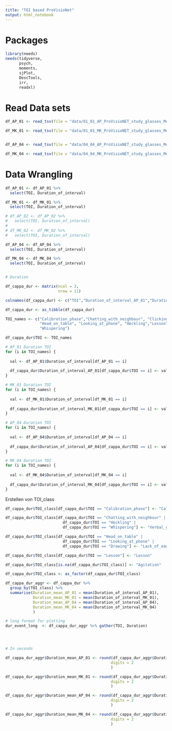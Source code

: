 ```yaml
---
title: "TOI based ProVisioNet"
output: html_notebook
---
```


# Packages

```r
library(needs)
needs(tidyverse,
      psych,
      moments,
      sjPlot,
      DescTools,
      irr,
      readxl)
```

# Read Data sets

```r
df_AP_01 <- read_tsv(file = "data/01_01_AP_ProVisioNET_study_glasses_Metrics_Intervall based.tsv")

df_MK_01 <- read_tsv(file = "data/01_01_MK_ProVisioNET_study_glasses_Metrics_Intervall based.tsv")


df_AP_04 <- read_tsv(file = "data/04_04_AP_ProVisioNET_study_glasses_Metrics_Intervall based.tsv")

df_MK_04 <- read_tsv(file = "data/04_04_MK_ProVisioNET_study_glasses_Metrics_Intervall based.tsv")

```

# Data Wrangling

```r

df_AP_01 <- df_AP_01 %>% 
  select(TOI, Duration_of_interval)

df_MK_01 <- df_MK_01 %>% 
  select(TOI, Duration_of_interval)

# df_AP_02 <- df_AP_02 %>% 
#   select(TOI, Duration_of_interval)
# 
# df_MK_02 <- df_MK_02 %>% 
#   select(TOI, Duration_of_interval)

df_AP_04 <- df_AP_04 %>% 
  select(TOI, Duration_of_interval)

df_MK_04 <- df_MK_04 %>% 
  select(TOI, Duration_of_interval)


# Duration

df_cappa_dur <- matrix(ncol = 3,
                       nrow = 11)

colnames(df_cappa_dur) <- c("TOI","Duration_of_interval_AP_01","Duration_of_interval_MK_01")

df_cappa_dur <- as_tibble(df_cappa_dur)

TOI_names <- c("Calibration_phase","Chatting_with_neighbour", "Clicking_pen","Drawing", "Drumming_with_hands",
               "Head_on_table", "Looking_at_phone", "Heckling","Lesson","Snipping_with_fingers",
               "Whispering")

df_cappa_dur$TOI <- TOI_names

# AP_01 Duration TOI
for (i in TOI_names) {
  
  val <- df_AP_01$Duration_of_interval[df_AP_01 == i]
  
  df_cappa_dur$Duration_of_interval_AP_01[df_cappa_dur$TOI == i] <- val
}

# MK_01 Duration TOI
for (i in TOI_names) {
  
  val <- df_MK_01$Duration_of_interval[df_MK_01 == i]
  
  df_cappa_dur$Duration_of_interval_MK_01[df_cappa_dur$TOI == i] <- val
}

# AP_04 Duration TOI
for (i in TOI_names) {
  
  val <- df_AP_04$Duration_of_interval[df_AP_04 == i]
  
  df_cappa_dur$Duration_of_interval_AP_04[df_cappa_dur$TOI == i] <- val
}

# MK_04 Duration TOI
for (i in TOI_names) {
  
  val <- df_MK_04$Duration_of_interval[df_MK_04 == i]
  
  df_cappa_dur$Duration_of_interval_MK_04[df_cappa_dur$TOI == i] <- val
}

```

Erstellen von TOI_class
```r
df_cappa_dur$TOI_class[df_cappa_dur$TOI == "Calibration_phase"] <- "Calibration_phase"

df_cappa_dur$TOI_class[df_cappa_dur$TOI == "Chatting_with_neighbour" |
                         df_cappa_dur$TOI == "Heckling" |
                         df_cappa_dur$TOI == "Whispering"] <- "Verbal_disruption"

df_cappa_dur$TOI_class[df_cappa_dur$TOI == "Head_on_table" |
                         df_cappa_dur$TOI == "Looking_at_phone" |
                         df_cappa_dur$TOI == "Drawing"] <- "Lack_of_eagerness"

df_cappa_dur$TOI_class[df_cappa_dur$TOI == "Lesson"] <- "Lesson"

df_cappa_dur$TOI_class[is.na(df_cappa_dur$TOI_class)] <- "Agitation"

df_cappa_dur$TOI_class <- as_factor(df_cappa_dur$TOI_class)

df_cappa_dur_aggr <- df_cappa_dur %>%
  group_by(TOI_class) %>%
  summarise(Duration_mean_AP_01 = mean(Duration_of_interval_AP_01),
            Duration_mean_MK_01 = mean(Duration_of_interval_MK_01),
            Duration_mean_AP_04 = mean(Duration_of_interval_AP_04),
            Duration_mean_MK_04 = mean(Duration_of_interval_MK_04)
            )

# long format for plotting
dur_event_long  <- df_cappa_dur_aggr %>% gather(TOI, Duration)




# In seconds

df_cappa_dur_aggr$Duration_mean_AP_01 <- round(df_cappa_dur_aggr$Duration_mean_AP_01/1000,
                                              digits = 2
                                              )

df_cappa_dur_aggr$Duration_mean_MK_01 <- round(df_cappa_dur_aggr$Duration_mean_MK_01/1000,
                                              digits = 2
                                              )

df_cappa_dur_aggr$Duration_mean_AP_04 <- round(df_cappa_dur_aggr$Duration_mean_AP_04/1000,
                                              digits = 2
                                              )

df_cappa_dur_aggr$Duration_mean_MK_04 <- round(df_cappa_dur_aggr$Duration_mean_MK_04/1000,
                                              digits = 2
                                              )



```
